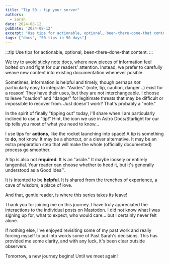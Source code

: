 ```yaml
---
title: "Tip 50 - tip your server"
authors:
  - sarah
date: 2024-08-12
pubDate: '2024-08-12'
excerpt: "Use tips for actionable, optional, been-there-done-that content."
tags: ["docs", "50 tips in 50 days"]
---
```


:::tip
Use tips for actionable, optional, been-there-done-that content.
:::

We try to [avoid sticky note docs](/blog/50-45-and-another-thing), where new pieces of information feel bolted on and fight for our readers' attention. Instead, we prefer to carefully weave new content into existing documentation whenever posible.

Sometimes, information is helpful and timely, though perhaps *not* particularly easy to integrate. "Asides" (note, tip, caution, danger...) exist for a reason! They have their uses, but they are not interchangeable. I choose to leave "caution" and "danger" for legitimate threats that may be difficult or impossible to recover from. Just doesn't work? That's probably a "note."

In the spirit of finally "tipping out" today, I'll share when I am particularly inclined to use a "tip!" Hint, the icon we use in Astro Docs/Starlight for our tip tells you most of what you need to know...

I use tips for **actions**, like the rocket launching into space! A tip is something to **do**, not know. It may be a shortcut, or a clever alternative. It may be an extra preparation step that will make the whole (officially documented) process go smoother.

A tip is also not **required**. It *is* an "aside." It maybe loosely or entirely tangential. Your reader can choose whether to heed it, but it's generally understood as a Good Idea™️.

It is intented to be **helpful**. It is shared from the trenches of experience, a cave of wisdom, a place of love.

And that, gentle reader, is where this series takes its leave! 

Thank you for joining me on this journey. I have truly appreciated the interactions to the individual posts on Mastodon. I did not know what I was signing up for, what to expect, who would care... but I certainly never felt alone.

If nothing else, I've enjoyed revisiting some of my past work and really forcing myself to put into words some of Past Sarah's decisions. This has provided me some clarity, and with any luck, it's been clear outside observers.

Tomorrow, a new journey begins! Until we meet again!


<LinkCard title="See the whole list of tips!" href="/blog/50-docs-tips-in-50-days" />

